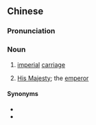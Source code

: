 {{also|圣驾}}
==Chinese==
{{zh-forms|s=圣驾}}

===Pronunciation===
{{zh-pron
|m=shèngjià
|cat=n
}}

===Noun===
{{zh-noun}}

# {{lb|zh|archaic}} [[imperial]] [[carriage]]
# {{lb|zh|archaic}} [[His Majesty]]; the [[emperor]]

====Synonyms====
* {{zh-l|鑾駕}}
* {{zh-l|鑾輿}}